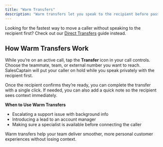 ```yaml
---
title: "Warm Transfers"
description: "Warm transfers let you speak to the recipient before passing the caller over, to ensure that every handoff feels seamless and professional. This is especially helpful for complex or delicate issues, or important customers."
---
```


Looking for the fastest way to move a caller without speaking to the recipient first? Check out our [Direct Transfers](Direct-Transfers) guide instead.

## **How Warm Transfers Work**

While you’re on an active call, tap the **Transfer** icon in your call controls. Choose the teammate, team, or external number you want to reach. SalesCaptain will put your caller on hold while you speak privately with the recipient first.

Once the recipient confirms they’re ready, you can complete the transfer with a single click. If needed, you can also add a quick note so the recipient sees context immediately.

**When to Use Warm Transfers**

- Escalating a support issue with background info
- Introducing a lead to an account manager
- Making sure a specialist is available before connecting the caller

Warm transfers help your team deliver smoother, more personal customer experiences without losing context.